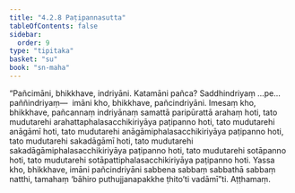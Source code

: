 ```yaml
---
title: "4.2.8 Paṭipannasutta"
tableOfContents: false
sidebar:
  order: 9
type: "tipitaka"
basket: "su"
book: "sn-maha"
---
```



<DynamicBreadcrumb />

<Division number="488" book="sn-maha" bookNo="14" page="178">

<Paragraph number="1051" book="sn-maha">
“Pañcimāni, bhikkhave, indriyāni. Katamāni pañca? Saddhindriyaṃ …pe…  paññindriyaṃ—  imāni kho, bhikkhave, pañcindriyāni. Imesaṃ kho, bhikkhave, pañcannaṃ indriyānaṃ samattā paripūrattā arahaṃ hoti, tato mudutarehi arahattaphalasacchikiriyāya paṭipanno hoti, tato mudutarehi anāgāmī hoti, tato mudutarehi anāgāmiphalasacchikiriyāya paṭipanno hoti, tato mudutarehi sakadāgāmī hoti, tato mudutarehi sakadāgāmiphalasacchikiriyāya paṭipanno hoti, tato mudutarehi sotāpanno hoti, tato mudutarehi sotāpattiphalasacchikiriyāya paṭipanno hoti. Yassa kho, bhikkhave, imāni pañcindriyāni sabbena sabbaṃ sabbathā sabbaṃ natthi, tamahaṃ ‘bāhiro puthujjanapakkhe ṭhito’ti vadāmī”ti.

</Paragraph>
</Division>

<Paragraph number="1052" type="center" book="sn-maha">
Aṭṭhamaṃ.
</Paragraph>